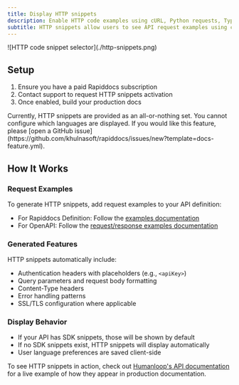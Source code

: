 ```yaml
---
title: Display HTTP snippets
description: Enable HTTP code examples using cURL, Python requests, TypeScript fetch, and more from the request examples documented in your API definition.
subtitle: HTTP snippets allow users to see API request examples using common HTTP clients like cURL, TypeScript, Python, C#, Go, Java, PHP, Ruby, and Swift.
---
```


<Frame>
![HTTP code snippet selector](./http-snippets.png)
</Frame>

## Setup

1. Ensure you have a paid Rapiddocs subscription
2. Contact support to request HTTP snippets activation
3. Once enabled, build your production docs

<Note>
Currently, HTTP snippets are provided as an all-or-nothing set. You cannot configure which languages are displayed. If you would like this feature, please [open a GitHub issue](https://github.com/khulnasoft/rapiddocs/issues/new?template=docs-feature.yml).
</Note>

## How It Works

### Request Examples

To generate HTTP snippets, add request examples to your API definition:
- For Rapiddocs Definition: Follow the [examples documentation](/learn/api-definition/rapiddocs/examples)
- For OpenAPI: Follow the [request/response examples documentation](/learn/api-definition/openapi/extensions/others#request--response-examples)

### Generated Features

HTTP snippets automatically include:
- Authentication headers with placeholders (e.g., `<apiKey>`)
- Query parameters and request body formatting
- Content-Type headers
- Error handling patterns
- SSL/TLS configuration where applicable

### Display Behavior

- If your API has SDK snippets, those will be shown by default
- If no SDK snippets exist, HTTP snippets will display automatically
- User language preferences are saved client-side

To see HTTP snippets in action, check out [Humanloop's API documentation](https://humanloop.com/docs/api-reference/prompts/log) for a live example of how they appear in production documentation.